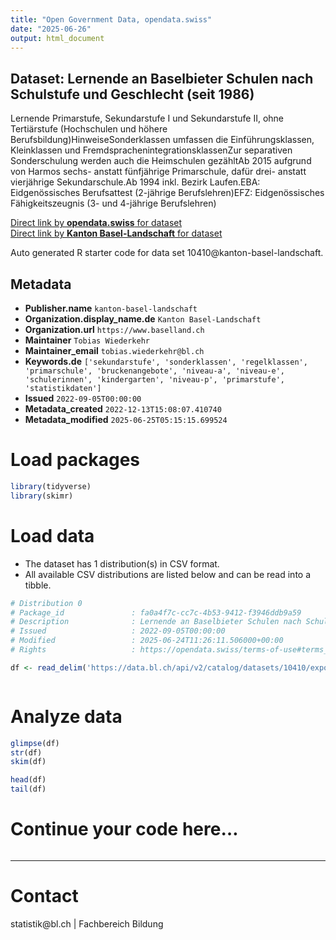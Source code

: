 ```yaml
---
title: "Open Government Data, opendata.swiss"
date: "2025-06-26"
output: html_document
---
```


## Dataset: Lernende an Baselbieter Schulen nach Schulstufe und Geschlecht (seit 1986)

Lernende Primarstufe, Sekundarstufe I und Sekundarstufe II, ohne Tertiärstufe (Hochschulen und höhere Berufsbildung)HinweiseSonderklassen umfassen die Einführungsklassen, Kleinklassen und FremdsprachenintegrationsklassenZur separativen Sonderschulung werden auch die Heimschulen gezähltAb 2015 aufgrund von Harmos sechs- anstatt fünfjährige Primarschule, dafür drei- anstatt vierjährige Sekundarschule.Ab 1994 inkl. Bezirk Laufen.EBA: Eidgenössisches Berufsattest (2-jährige Berufslehren)EFZ: Eidgenössisches Fähigkeitszeugnis (3- und 4-jährige Berufslehren)

[Direct link by **opendata.swiss** for dataset](https://opendata.swiss/de/dataset/lernende-an-baselbieter-schulen-nach-schulstufe-und-geschlecht-ab-1986)<br>
[Direct link by **Kanton Basel-Landschaft** for dataset](https://data.bl.ch/explore/dataset/10410/)

Auto generated R starter code for data set 10410@kanton-basel-landschaft.

## Metadata

- **Publisher.name** `kanton-basel-landschaft`
- **Organization.display_name.de** `Kanton Basel-Landschaft`
- **Organization.url** `https://www.baselland.ch`
- **Maintainer** `Tobias Wiederkehr`
- **Maintainer_email** `tobias.wiederkehr@bl.ch`
- **Keywords.de** `['sekundarstufe', 'sonderklassen', 'regelklassen', 'primarschule', 'bruckenangebote', 'niveau-a', 'niveau-e', 'schulerinnen', 'kindergarten', 'niveau-p', 'primarstufe', 'statistikdaten']`
- **Issued** `2022-09-05T00:00:00`
- **Metadata_created** `2022-12-13T15:08:07.410740`
- **Metadata_modified** `2025-06-25T05:15:15.699524`


# Load packages

```r

library(tidyverse)
library(skimr)

```

# Load data

-   The dataset has 1 distribution(s) in CSV format.
-   All available CSV distributions are listed below and can be read into a tibble.

```r

# Distribution 0
# Package_id               : fa0a4f7c-cc7c-4b53-9412-f3946ddb9a59
# Description              : Lernende an Baselbieter Schulen nach Schulstufe und Geschlecht (seit 1986) (csv)
# Issued                   : 2022-09-05T00:00:00
# Modified                 : 2025-06-24T11:26:11.506000+00:00
# Rights                   : https://opendata.swiss/terms-of-use#terms_by

df <- read_delim('https://data.bl.ch/api/v2/catalog/datasets/10410/exports/csv?use_labels=true')



```

# Analyze data

```r

glimpse(df)
str(df)
skim(df)

head(df)
tail(df)

```

# Continue your code here...

```r

```

------------------------------------------------------------------------

# Contact

statistik@bl.ch | Fachbereich Bildung

